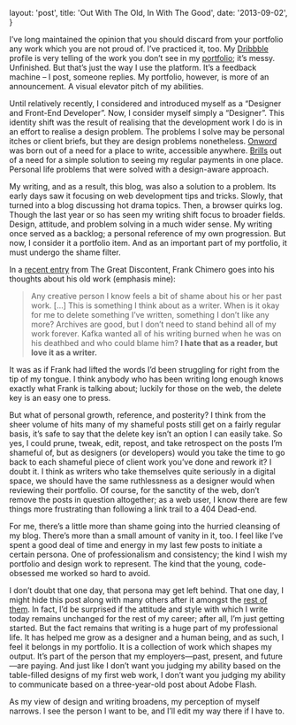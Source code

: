   layout: 'post',
  title: 'Out With The Old, In With The Good',
  date: '2013-09-02',
}

I’ve long maintained the opinion that you should discard from your portfolio any
work which you are not proud of. I’ve practiced it, too. My
[Dribbble](http://dribbble.com/dte) profile is very telling of the work you
don’t see in my [portfolio](/portfolio); it’s messy. Unfinished. But that’s just
the way I use the platform. It’s a feedback machine – I post, someone replies.
My portfolio, however, is more of an announcement. A visual elevator pitch of my
abilities.

Until relatively recently, I considered and introduced myself as a “Designer and
Front-End Developer”. Now, I consider myself simply a “Designer”. This identity
shift was the result of realising that the development work I do is in an effort
to realise a design problem. The problems I solve may be personal itches or
client briefs, but they are design problems nonetheless.
[Onword](http://onword.co) was born out of a need for a place to write,
accessible anywhere. [Brills](http://brills.me) out of a need for a simple
solution to seeing my regular payments in one place. Personal life problems that
were solved with a design-aware approach.

My writing, and as a result, this blog, was also a solution to a problem. Its
early days saw it focusing on web development tips and tricks. Slowly, that
turned into a blog discussing hot drama topics. Then, a browser quirks log.
Though the last year or so has seen my writing shift focus to broader fields.
Design, attitude, and problem solving in a much wider sense. My writing once
served as a backlog; a personal reference of my own progression. But now, I
consider it a portfolio item. And as an important part of my portfolio, it must
undergo the shame filter.

In a [recent entry](http://thegreatdiscontent.com/frank-chimero) from The Great
Discontent, Frank Chimero goes into his thoughts about his old work (emphasis
mine):

> Any creative person I know feels a bit of shame about his or her past work.
> […] This is something I think about as a writer. When is it okay for me to
> delete something I’ve written, something I don’t like any more? Archives are
> good, but I don’t need to stand behind all of my work forever. Kafka wanted
> all of his writing burned when he was on his deathbed and who could blame him?
> **I hate that as a reader, but love it as a writer.**

It was as if Frank had lifted the words I’d been struggling for right from the
tip of my tongue. I think anybody who has been writing long enough knows exactly
what Frank is talking about; luckily for those on the web, the delete key is an
easy one to press.

But what of personal growth, reference, and posterity? I think from the sheer
volume of hits many of my shameful posts still get on a fairly regular basis,
it’s safe to say that the delete key isn’t an option I can easily take. So yes,
I could prune, tweak, edit, repost, and take retrospect on the posts I’m
shameful of, but as designers (or developers) would you take the time to go back
to each shameful piece of client work you’ve done and rework it? I doubt it. I
think as writers who take themselves quite seriously in a digital space, we
should have the same ruthlessness as a designer would when reviewing their
portfolio. Of course, for the sanctity of the web, don’t remove the posts in
question altogether; as a web user, I know there are few things more frustrating
than following a link trail to a 404 Dead-end.

For me, there’s a little more than shame going into the hurried cleansing of my
blog. There’s more than a small amount of vanity in it, too. I feel like I’ve
spent a good deal of time and energy in my last few posts to initiate a certain
persona. One of professionalism and consistency; the kind I wish my portfolio
and design work to represent. The kind that the young, code-obsessed me worked
so hard to avoid.

I don’t doubt that one day, that persona may get left behind. That one day, I
might hide this post along with many others after it amongst the
[rest of them](/archive). In fact, I’d be surprised if the attitude and style
with which I write today remains unchanged for the rest of my career; after all,
I’m just getting started. But the fact remains that writing is a huge part of my
professional life. It has helped me grow as a designer and a human being, and as
such, I feel it belongs in my portfolio. It is a collection of work which shapes
my output. It’s part of the person that my employers—past, present, and
future—are paying. And just like I don’t want you judging my ability based on
the table-filled designs of my first web work, I don’t want you judging my
ability to communicate based on a three-year-old post about Adobe Flash.

As my view of design and writing broadens, my perception of myself narrows. I
see the person I want to be, and I’ll edit my way there if I have to.
